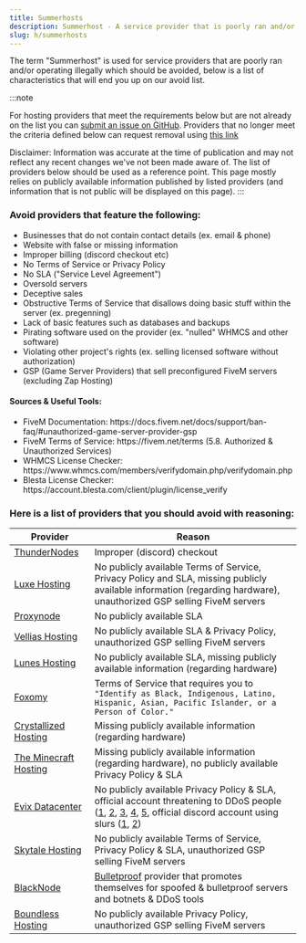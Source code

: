 ```yaml
---
title: Summerhosts
description: Summerhost - A service provider that is poorly ran and/or operating illegally which should be avoided.
slug: h/summerhosts
---
```


The term "Summerhost" is used for service providers that are poorly ran and/or operating illegally which should be avoided, below is a list of characteristics that will end you up on our avoid list.

:::note

For hosting providers that meet the requirements below but are not already on the list you can [submit an issue on GitHub](https://link.setup.md/summerhost-addition). Providers that no longer meet the criteria defined below can request removal using [this link](https://link.setup.md/summerhost-removal)

Disclaimer: Information was accurate at the time of publication and may not reflect any recent changes we've not been made aware of. The list of providers below should be used as a reference point. This page mostly relies on publicly available information published by listed providers (and information that is not public will be displayed on this page).
:::

### Avoid providers that feature the following:

<ul class="pl-5 list-disc">
    <li>Businesses that do not contain contact details (ex. email & phone)</li>
    <li>Website with false or missing information</li>
    <li>Improper billing (discord checkout etc)</li>
    <li>No Terms of Service or Privacy Policy</li>
    <li>No SLA ("Service Level Agreement")</li>
    <li>Oversold servers</li>
    <li>Deceptive sales</li>
    <li>Obstructive Terms of Service that disallows doing basic stuff within the server (ex. pregenning)</li>
    <li>Lack of basic features such as databases and backups</li>
    <li>Pirating software used on the provider (ex. "nulled" WHMCS and other software)</li>
    <li>Violating other project's rights (ex. selling licensed software without authorization)</li>
    <li>GSP (Game Server Providers) that sell preconfigured FiveM servers (excluding Zap Hosting)</li>
</ul>

#### Sources & Useful Tools:

<ul class="pl-5 list-disc">
    <li>FiveM Documentation: https://docs.fivem.net/docs/support/ban-faq/#unauthorized-game-server-provider-gsp</li>
    <li>FiveM Terms of Service: https://fivem.net/terms (5.8. Authorized & Unauthorized Services)</li>
    <li>WHMCS License Checker: https://www.whmcs.com/members/verifydomain.php/verifydomain.php</li>
    <li>Blesta License Checker: https://account.blesta.com/client/plugin/license_verify</li>
</ul>

### Here is a list of providers that you should avoid with reasoning:

| Provider                                                 | Reason                                                                                                                                                                                                                                                                                                                                                                                                                                         |
| -------------------------------------------------------- | ---------------------------------------------------------------------------------------------------------------------------------------------------------------------------------------------------------------------------------------------------------------------------------------------------------------------------------------------------------------------------------------------------------------------------------------------- |
| [ThunderNodes](https://thundernodes.cloud)               | Improper (discord) checkout                                                                                                                                                                                                                                                                                                                                                                                                 |
| [Luxe Hosting](https://my.luxe-hosting.nl)               | No publicly available Terms of Service, Privacy Policy and SLA, missing publicly available information (regarding hardware), unauthorized GSP selling FiveM servers                                                                                                                                                                                                                                                         |
| [Proxynode](https://proxynode.pro)                       | No publicly available SLA                                                                                                                                                                                                                                                                                                                                                                                                                      |
| [Vellias Hosting](https://velliashosting.online)         | No publicly available SLA & Privacy Policy, unauthorized GSP selling FiveM servers                                                                                                                                                                                                                                                                                                                                                             |
| [Lunes Hosting](https://lunes.host)                      | No publicly available SLA, missing publicly available information (regarding hardware)                                                                                                                                                                                                                                                                                                                                      |
| [Foxomy](https://foxomy.com)                             | Terms of Service that requires you to `"Identify as Black, Indigenous, Latino, Hispanic, Asian, Pacific Islander, or a Person of Color."`                                                                                                                                                                                                                                                                                                      |
| [Crystallized Hosting](https://crystallized.host)        | Missing publicly available information (regarding hardware)                                                                                                                                                                                                                                                                                                                                                                 |
| [The Minecraft Hosting](https://theminecrafthosting.com) | Missing publicly available information (regarding hardware), no publicly available Privacy Policy & SLA                                                                                                                                                                                                                                                                                                                     |
| [Evix Datacenter](https://evix-datacenter.online)        | No publicly available Privacy Policy & SLA, official account threatening to DDoS people ([1](https://onlinefile.host/lkn5vtl), [2](https://onlinefile.host/54owa1o), [3](https://onlinefile.host/flsgxnu), [4](https://onlinefile.host/x0omgfm), [5](https://onlinefile.host/mdp5sul), official discord account using slurs ([1](https://onlinefile.host/fenwcql), [2](https://onlinefile.host/7p9co2m)) |
| [Skytale Hosting](https://billing.skytalehosting.net)    | No publicly available Terms of Service, Privacy Policy & SLA, unauthorized GSP selling FiveM servers                                                                                                                                                                                                                                                                                                                                           |
| [BlackNode](https://blacknode.pro)                       | [Bulletproof](https://www.urbandictionary.com/define.php?term=Bulletproof%20hosting) provider that promotes themselves for spoofed & bulletproof servers and botnets & DDoS tools                                                                                                                                                                                                                                                              |
| [Boundless Hosting](https://boundlesshosting.xyz)        | No publicly available Privacy Policy, unauthorized GSP selling FiveM servers                                                                                                                                                                                                                                                                                                                                                                   |
